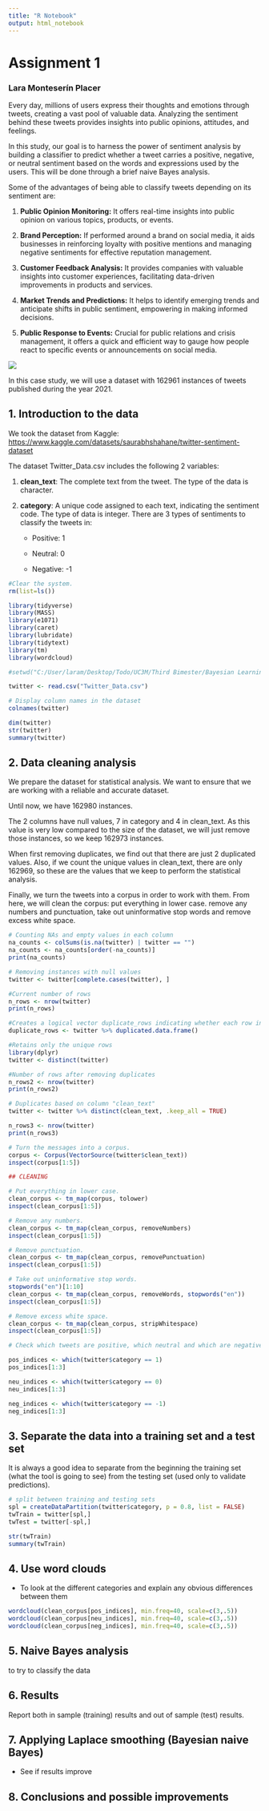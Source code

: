 ```yaml
---
title: "R Notebook"
output: html_notebook
---
```


# Assignment 1

### Lara Monteserín Placer

Every day, millions of users express their thoughts and emotions through tweets, creating a vast pool of valuable data. Analyzing the sentiment behind these tweets provides insights into public opinions, attitudes, and feelings.

In this study, our goal is to harness the power of sentiment analysis by building a classifier to predict whether a tweet carries a positive, negative, or neutral sentiment based on the words and expressions used by the users. This will be done through a brief naive Bayes analysis.

Some of the advantages of being able to classify tweets depending on its sentiment are:

1.  **Public Opinion Monitoring:** It offers real-time insights into public opinion on various topics, products, or events.

2.  **Brand Perception:** If performed around a brand on social media, it aids businesses in reinforcing loyalty with positive mentions and managing negative sentiments for effective reputation management.

3.  **Customer Feedback Analysis:** It provides companies with valuable insights into customer experiences, facilitating data-driven improvements in products and services.

4.  **Market Trends and Predictions:** It helps to identify emerging trends and anticipate shifts in public sentiment, empowering in making informed decisions.

5.  **Public Response to Events:** Crucial for public relations and crisis management, it offers a quick and efficient way to gauge how people react to specific events or announcements on social media.

![](foto.avif)

In this case study, we will use a dataset with 162961 instances of tweets published during the year 2021.

## 1. Introduction to the data

We took the dataset from Kaggle: <https://www.kaggle.com/datasets/saurabhshahane/twitter-sentiment-dataset>

The dataset Twitter_Data.csv includes the following 2 variables:

1.  **clean_text**: The complete text from the tweet. The type of the data is character.

2.  **category**: A unique code assigned to each text, indicating the sentiment code. The type of data is integer. There are 3 types of sentiments to classify the tweets in:

    -   Positive: 1

    -   Neutral: 0

    -   Negative: -1

```r

#Clear the system.
rm(list=ls())

library(tidyverse)
library(MASS)
library(e1071)
library(caret)
library(lubridate)
library(tidytext)
library(tm)
library(wordcloud)

#setwd("C:/User/laram/Desktop/Todo/UC3M/Third Bimester/Bayesian Learning/Assignment 1")

twitter <- read.csv("Twitter_Data.csv")

# Display column names in the dataset
colnames(twitter)

dim(twitter)
str(twitter)
summary(twitter)
```

## 2. Data cleaning analysis

We prepare the dataset for statistical analysis. We want to ensure that we are working with a reliable and accurate dataset.

Until now, we have 162980 instances.

The 2 columns have null values, 7 in category and 4 in clean_text. As this value is very low compared to the size of the dataset, we will just remove those instances, so we keep 162973 instances.

When first removing duplicates, we find out that there are just 2 duplicated values. Also, if we count the unique values in clean_text, there are only 162969, so these are the values that we keep to perform the statistical analysis.

Finally, we turn the tweets into a corpus in order to work with them. From here, we will clean the corpus: put everything in lower case. remove any numbers and punctuation, take out uninformative stop words and remove excess white space.

```r
# Counting NAs and empty values in each column
na_counts <- colSums(is.na(twitter) | twitter == "")
na_counts <- na_counts[order(-na_counts)]
print(na_counts)

# Removing instances with null values
twitter <- twitter[complete.cases(twitter), ]

#Current number of rows
n_rows <- nrow(twitter)
print(n_rows)

#Creates a logical vector duplicate_rows indicating whether each row in the data frame is a duplicate of a previous row
duplicate_rows <- twitter %>% duplicated.data.frame()

#Retains only the unique rows
library(dplyr)
twitter <- distinct(twitter)

#Number of rows after removing duplicates
n_rows2 <- nrow(twitter)
print(n_rows2)

# Duplicates based on column "clean_text"
twitter <- twitter %>% distinct(clean_text, .keep_all = TRUE)

n_rows3 <- nrow(twitter)
print(n_rows3)

# Turn the messages into a corpus.
corpus <- Corpus(VectorSource(twitter$clean_text))
inspect(corpus[1:5])

## CLEANING

# Put everything in lower case.
clean_corpus <- tm_map(corpus, tolower)
inspect(clean_corpus[1:5])

# Remove any numbers.
clean_corpus <- tm_map(clean_corpus, removeNumbers)
inspect(clean_corpus[1:5])

# Remove punctuation.
clean_corpus <- tm_map(clean_corpus, removePunctuation)
inspect(clean_corpus[1:5])

# Take out uninformative stop words.
stopwords("en")[1:10]
clean_corpus <- tm_map(clean_corpus, removeWords, stopwords("en"))
inspect(clean_corpus[1:5])

# Remove excess white space.
clean_corpus <- tm_map(clean_corpus, stripWhitespace)
inspect(clean_corpus[1:5])

# Check which tweets are positive, which neutral and which are negative.

pos_indices <- which(twitter$category == 1)
pos_indices[1:3]

neu_indices <- which(twitter$category == 0)
neu_indices[1:3]

neg_indices <- which(twitter$category == -1)
neg_indices[1:3]
```

## 3. Separate the data into a training set and a test set

It is always a good idea to separate from the beginning the training set (what the tool is going to see) from the testing set (used only to validate predictions).

```r
# split between training and testing sets
spl = createDataPartition(twitter$category, p = 0.8, list = FALSE)
twTrain = twitter[spl,]
twTest = twitter[-spl,]

str(twTrain)
summary(twTrain)
```

## 4. Use word clouds

-   To look at the different categories and explain any obvious differences between them

```r
wordcloud(clean_corpus[pos_indices], min.freq=40, scale=c(3,.5))
wordcloud(clean_corpus[neu_indices], min.freq=40, scale=c(3,.5))
wordcloud(clean_corpus[neg_indices], min.freq=40, scale=c(3,.5))
```

## 5. Naive Bayes analysis

to try to classify the data

## 6. Results

Report both in sample (training) results and out of sample (test) results.

## 7. Applying Laplace smoothing (Bayesian naive Bayes)

-   See if results improve

## 8. Conclusions and possible improvements
